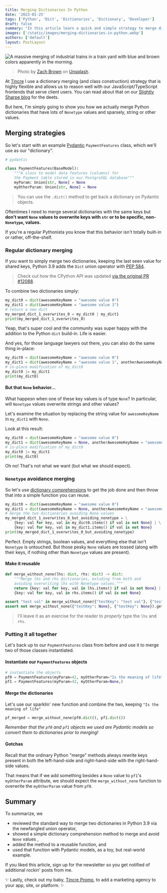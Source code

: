 ```yaml
---
title: Merging Dictionaries In Python
date: '2023-01-25'
tags: ['Python', 'Dict', 'Dictionaries', 'Dictionary', 'Developer']
draft: false
summary: "In this article learn a quick and simple strategy to merge dictionaries with Nonetype values for similar keys."
images: ['/static/images/merging-dictionaries-in-python.webp']
authors: ['default']
layout: PostLayout
---
```


<Image
  className="rounded-md shadow-md"
  src="/static/images/merging-dictionaries-in-python.webp"
  alt="A massive merging of industrial trains in a train yard with blue and brown colors apparently in the morning."
  height={800}
  width={1200}
/>
> Photo by [Zach Brown](https://unsplash.com/@railroadactive) on [Unsplash](https://unsplash.com).

At [Tincre](https://tincre.com) I use a dictionary merging (and class construction) strategy
that is highly flexible and allows us to reason well with our JavaScript/TypeScript frontends that 
serve client users. You can read about that on our [Slightly Sharpe blog](https://slightlysharpe.com/data-modeling-at-tincre) for the deets.

But here, I'm simply going to show you how we actually merge Python dictionaries
that have lots of `Nonetype` values and sparsely, string or other values.

## Merging strategies

So let's start with an example [Pydantic](https://pydantic.dev) `PaymentFeatures` class, which we'll use as
our "dictionary". 

```python 
# pydantic

class PaymentFeatures(BaseModel):
    """A class to model data features (columns) for
    the Payment table stored in our PostgreSQL database"""
    myParam: Union[str, None] = None
    myOtherParam: Union[str, None] = None
```
> You can use the `.dict()` method to get back a dictionary on Pydantic objects.

Oftentimes I need to merge several dictionaries with the same keys but **don't want
`None` values to overwrite keys with `str` or to be specific, non-`Nonetype`, values.** 

If you're a regular Pythonista you know that this behavior isn't totally built-in or rather, off-the-shelf.

### Regular dictionary merging 

If you want to simply merge two dictionaries, keeping the last seen value for shared keys, Python 3.9
adds the `Dict` union operator with [PEP 584](https://peps.python.org/pep-0584/). 

> Check out how the CPython API was updated [via the original PR #12088](https://github.com/python/cpython/pull/12088).

To combine two dictionaries simply:

```python
my_dict0 = dict(awesomeKeyName = "awesome value 0")
my_dict1 = dict(awesomeKeyName = "awesome value 1")
# return a new dict
my_merged_dict_1_overwrites_0 = my_dict0 | my_dict1
print(my_merged_dict_1_overwrites_0)
```

Yeap, that's super cool and the community was super happy with the addition to the Python `dict` build-in. Life is easier.

And yes, for those language lawyers out there, you can also do the same thing in-place:

```python
my_dict0 = dict(awesomeKeyName = "awesome value 0")
my_dict1 = dict(awesomeKeyName = "awesome value 1", anotherAwesomeKeyName = "awesome value 1 for anotherAwesomeKeyName")
# in-place modification of my_dict0
my_dict0 |= my_dict1
print(my_dict0)
```

#### But that `None` behavior...

What happesn when one of these key values is of type `None`? In particular, will `Nonetype` values overwrite
strings and other values? 

Let's examine the situation by replacing the string value for `awesomeKeyName` in `my_dict1` with `None`. 

Look at this result:

```python
my_dict0 = dict(awesomeKeyName = "awesome value 0")
my_dict1 = dict(awesomeKeyName = None, anotherAwesomeKeyName = "awesome value 1 for anotherAwesomeKeyName")
# in-place modification of my_dict0
my_dict0 |= my_dict1
print(my_dict0)
```

Oh no! That's not what we want (but what we should expect). 

### `Nonetype` avoidance merging 

So let's use [dictionary comprehensions]() to get the job done and then throw that
into a simple function you can reuse.

```python
my_dict0 = dict(awesomeKeyName = "awesome value 0")
my_dict1 = dict(awesomeKeyName = None, anotherAwesomeKeyName = "awesome value 1 for anotherAwesomeKeyName")
# merge the two dictionaries avoiding None values
my_merged_dict_1_overwrites_0_but_avoiding_nonetype = \
    {key: val for key, val in my_dict0.items() if val is not None} | \
    {key: val for key, val in my_dict1.items() if val is not None}
print(my_merged_dict_1_overwrites_0_but_avoiding_nonetype)
```

Perfect. Empty strings, boolean values, and everything else that isn't `Nonetype` is untouched.
But those pesky `None` values are tossed (along with their keys, if nothing other than `Nonetype` values are present).

#### Make it reusable
```python
def merge_without_none(lhs: dict, rhs: dict) -> dict:
    """Merge lhs and rhs dictionaries, exluding from both and 
    avoiding overwriting lhs with Nonetype values."""
    return {key: val for key, val in lhs.items() if val is not None} | \
    {key: val for key, val in rhs.items() if val is not None}

assert "test val" in merge_without_none({"testKey": "test val"}, {"testKey": None}).get("testKey")
assert not merge_without_none({"testKey": None}, {"testKey": None}).get("testKey")
```

> I'll leave it as an exercise for the reader to _properly_ type the `lhs` and `rhs`.

### Putting it all together

Let's back up to our `PaymentFeatures` class from before and use it to merge two
of those classes instantiated.

#### Instantiate our `PaymentFeatures` objects
```python
# instantiate the objects
pf0 = PaymentFeatures(myParam=42, myOtherParam="Is the meaning of life",)
pf1 = PaymentFeatures(myParam=42, myOtherParam=None,)
```

#### Merge the dictionaries

Let's use our sparklin' new function and combine the two, keeping `"Is the meaning of life"`
```python
pf_merged = merge_without_none(pf0.dict(), pf1.dict())
```

_Remember that the `pf0` and `pf1` objects we used are Pydantic models so convert them to dictionaries prior to merging!_

#### Gotchas

Recall that the ordinary Python "merge" methods always rewrite keys present in both the
left-hand-side and right-hand-side with the right-hand-side values. 

That means that if we add something besides a `None` value to `pf1`'s `myOtherParam` attribute,
we should expect the `merge_without_none` function to overwrite the `myOtherParam` value
from `pf0`.

## Summary 

To summarize, we
- reviewed the standard way to merge two dictionaries in Python 3.9 via 
the newfangled union operator, 
- showed a simple dictionary comprehension method to merge and avoid `None` values ,
- added the method to a reusable function, and
- used that function with Pydantic models, as a toy, but real-world example.

If you liked this article, sign up for the newsletter so you get notified of additional 
rockin' posts from me.

<BlogNewsletterForm />

✨ Lastly, check out my baby, [Tincre Promo](https://tincre.dev/promo), to add a marketing
agency to your app, site, or platform. ✨